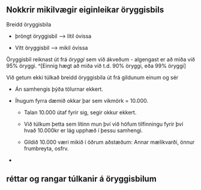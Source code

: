 ## Nokkrir mikilvægir eiginleikar öryggisbils

Breidd öryggisbila

-   þröngt öryggisbil --\> lítil óvissa

-   Vítt öryggisbil --\> mikil óvissa

Öryggisbil reiknast út frá *öryggi* sem við ákveðum - algengast er að miða við 95% öryggi. \^[Einnig hægt að miða við t.d. 90% öryggi, eða 99% öryggi]

Við getum ekki túlkað breidd öryggisbila út frá gildunum einum og sér

-   Án samhengis þýða tölurnar ekkert.

-   Íhugum fyrra dæmið okkar þar sem vikmörk = 10.000.

    -   Talan 10.000 útaf fyrir sig, segir okkur ekkert.

    -   Við túlkum þetta sem lítinn mun því við höfum tilfinningu fyrir því hvað 10.000kr er lág upphæð í þessu samhengi.

    -   Gildið 10.000 væri mikið í öðrum aðstæðum: Annar mælikvarði, önnur frumbreyta, osfrv.

-   

## réttar og rangar túlkanir á öryggisbilum
